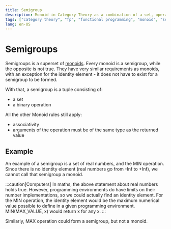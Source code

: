 ```yaml
---
title: Semigroup
description: Monoid in Category Theory as a combination of a set, operation, and identity element
tags: ["category theory", "fp", "functional programming", "monoid", "semigroup"]
lang: en-US
---
```


# Semigroups

Semigroups is a superset of [monoids](./monoid). Every monoid is a semigroup,
while the opposite is not true. They have very similar requirements as monoids,
with an exception for the identity element - it does not have to exist for a
semigroup to be formed.

With that, a semigroup is a tuple consisting of:

- a set
- a binary operation

All the other Monoid rules still apply:

- associativity
- arguments of the operation must be of the same type as the returned value

## Example

An example of a semigroup is a set of real numbers, and the MIN operation.
Since there is no identity element (real numbers go from -Inf to +Inf), we cannot
call that semigroup a monoid.

:::caution[Computers]
In maths, the above statement about real numbers holds true. However, programming
environments do have limits on their number implementations, so we could
actually find an identity element. For the MIN operation, the identity element
would be the maximum numerical value possible to define in a given programming
environment. MIN(MAX_VALUE, x) would return x for any x.
:::

Similarly, MAX operation could form a semigroup, but not a monoid.